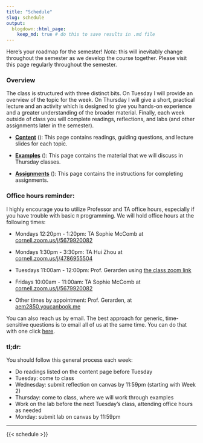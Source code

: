 ```yaml
---
title: "Schedule"
slug: schedule
output:
  blogdown::html_page:
    keep_md: true # do this to save results in .md file
---
```


Here’s your roadmap for the semester! *Note:* this will inevitably change throughout the semester as we develop the course together. Please visit this page regularly throughout the semester.

### Overview

The class is structured with three distinct bits. On Tuesday I will provide an overview of the topic for the week. On Thursday I will give a short, practical lecture and an activity which is designed to give you hands-on experience and a greater understanding of the broader material. Finally, each week outside of class you will complete readings, reflections, and labs (and other assignments later in the semester).

- [**Content**](/content/) (<i class="fas fa-book-reader"></i>): This page contains readings, guiding questions, and lecture slides for each topic.

- [**Examples**](/examples/) (<i class="fas fa-laptop-code"></i>): This page contains the material that we will discuss in Thursday classes.

- [**Assignments**](/assignments/) (<i class="fas fa-pencil-ruler"></i>): This page contains the instructions for completing assignments.

### Office hours reminder:

I highly encourage you to utilize Professor and TA office hours, especially if you have trouble with basic `R` programming. We will hold office hours at the following times:

- Mondays 12:20pm - 1:20pm: TA Sophie McComb at [cornell.zoom.us/j/5679920082](https://cornell.zoom.us/j/5679920082?pwd=OWdhcjZ4OWFlWTFRWXV6R3U2VEx4QT09)
- Mondays  1:30pm - 3:30pm: TA Hui Zhou at [cornell.zoom.us/j/4786955504](https://cornell.zoom.us/j/4786955504?pwd=VitTc1hVSjJSVXovWGJlRG9VQm5TZz09)
- Tuesdays 11:00am - 12:00pm: Prof. Gerarden using [the class zoom link](https://cornell.zoom.us/j/98464434953?pwd=VDJuR0RhckttSTBJVVBqUXhDT3FxUT09)
- Fridays  10:00am - 11:00am: TA Sophie McComb at [cornell.zoom.us/j/5679920082](https://cornell.zoom.us/j/5679920082?pwd=OWdhcjZ4OWFlWTFRWXV6R3U2VEx4QT09)

- Other times by appointment: Prof. Gerarden, at [aem2850.youcanbook.me](https://aem2850.youcanbook.me)

You can also reach us by email. The best approach for generic, time-sensitive questions is to email all of us at the same time. You can do that with one click [here](mailto:gerarden@cornell.edu,hz423@cornell.edu,sm2397@cornell.edu).



<!-- :::note -->
### **tl;dr:**

You should follow this general process each week:

- Do readings listed on the content page before Tuesday
- Tuesday: come to class
- Wednesday: submit reflection on canvas by 11:59pm (starting with Week 2)
- Thursday: come to class, where we will work through examples
- Work on the lab before the next Tuesday's class, attending office hours as needed
- Monday: submit lab on canvas by 11:59pm
<!-- ::: -->

---

{{< schedule >}}

